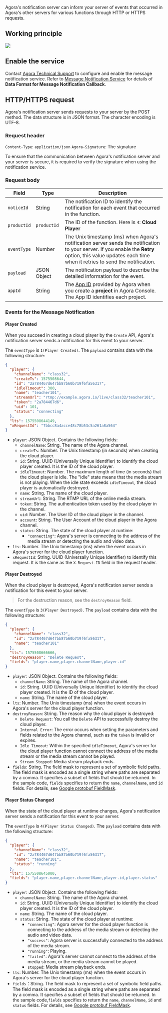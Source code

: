 
Agora's notification server can inform your server of events that occurred in Agora's other servers for various functions through HTTP or HTTPS requests.

## Working principle

![](https://web-cdn.agora.io/docs-files/1585759402952)

## Enable the service

Contact  [Agora Technical Support](mailto:support@agora.io) to configure and enable the message notification service. Refer to [Message Notification Service](enable-ncs) for details of **Data Format for Message Notification Callback**.

## HTTP/HTTPS request

Agora's notification server sends requests to your server by the POST method. The data structure is in JSON format. The character encoding is UTF-8. 


### Request header

`Content-Type`: `application/json`
`Agora-Signature`: The signature

To ensure that the communication between Agora's notification server and your server is secure, it is required to verify the signature when using the notification service.

### Request body

| Field | Type | Description |
| ----- | ---- | ----------- |
|   `noticeId`    |  String    |      The notification ID to identify the notification for each event that occurred in the <Vg k="MPUSH" /> function.       |
|    `productId`   |  `productId`    |    The ID of the function. Here is `4`: **Cloud Player**         |
|   `eventType`    |  Number    |    The Unix timestamp (ms) when Agora's notification server sends the notification to your server. If you enable the **Retry** option, this value updates each time when it retries to send the notification.          |
|    `payload`    |    JSON Object   |     The notification payload to describe the detailed information for the event.          |
|    `appId`   |  String    |      The [App ID](https://docs.agora.io/en/Agora%20Platform/terms?platform=All%20Platforms#a-nameappidaapp-id) provided by Agora when you create a **project** in Agora Console. The App ID identifies each project.        |

### Events for the Message Notification

#### **Player Created**

When you succeed in creating a cloud player by the `Create` API, Agora's notification server sends a notification for this event to your server.

The `eventType` is `1(Player Created)`. The `payload` contains data with the following structure:

```json
{
  "player": {
    "channelName": "class32",
    "createTs": 1575508644,
    "id": "2a784467d647bb87b60b719f6fa56317",
    "idleTimeout": 300,
    "name": "teacher101",
    "streamUrl": "rtmp://example.agora.io/live/class32/teacher101",
    "token": "2a784467d6",
    "uid": 101,
    "status": "connecting"
  },
  "lts": 1575508644149,
  "xRequestId": "7bbcc8a4acce48c78b53c5a261a8a564"
}
```

- `player`: JSON Object. Contains the following fields: 
  - `channelName`: String. The name of the Agora channel.
  - `createTs`: Number. The Unix timestamp (in seconds) when creating the cloud player.
  - `id`: String. UUID (Universally Unique Identifier) to identify the cloud player created. It is the ID of the cloud player.
  - `idleTimeout`: Number. The maximum length of time (in seconds) that the cloud player is idle. The "idle" state means that the media stream is not playing. When the idle state exceeds `idleTimeout`, the cloud player is automatically destroyed.
  - `name`: String. The name of the cloud player.
  - `streamUrl`: String. The RTMP URL of the online media stream.
  - `token`: String. The authentication token used by the cloud player in the channel.
  - `uid`: Number. The User ID of the cloud player in the channel.
  - `account`: String. The User Account of the cloud player in the Agora channel.
  - `status`: String. The state of the cloud player at runtime:
    - `"connecting"`: Agora's server is connecting to the address of the media stream or detecting the audio and video data.
- `lts`: Number. The Unix timestamp (ms) when the event occurs in Agora's server for the cloud player function.
- `xRequestId`: String. UUID (Universally Unique Identifier) to identify this request. It is the same as the `X-Request-ID` field in the request header. 

#### **Player Destroyed**

When the cloud player is destroyed, Agora's notification server sends a notification for this event to your server.

> For the destruction reason, see the `destroyReason` field.

The `eventType` is `3(Player Destroyed)`. The `payload` contains data with the following structure:

```json
{
  "player": {
    "channelName": "class32",
    "id": "2a784467d647bb87b60b719f6fa56317",
    "name": "teacher101"
  },
  "lts": 1575508666666,
  "destroyReason": "Delete Request",
  "fields": "player.name,player.channelName,player.id"
}
```

- `player`: JSON Object. Contains the following fields: 
  - `channelName`: String. The name of the Agora channel.
  - `id`: String. UUID (Universally Unique Identifier) to identify the cloud player created. It is the ID of the cloud player.
  - `name`: String. The name of the cloud player.
- `lts`: Number. The Unix timestamp (ms) when the event occurs in Agora's server for the cloud player function.
- `destroyReason`: String. The reason why the cloud player is destroyed:
  - `Delete Request`: You call the `Delete` API to successfully destroy the cloud player.
  - `Internal Error`: The error occurs when setting the parameters and fields related to the Agora channel, such as the `token` is invalid or expires.
  - `Idle Timeout`: Within the specified `idleTimeout`, Agora's server for the cloud player function cannot connect the address of the media stream or the media stream cannot be played.
  - `Stream Stopped`: Media stream playback ends.
- `fields`: String. The field mask to represent a set of symbolic field paths. The field mask is encoded as a single string where paths are separated by a comma. It specifies a subset of fields that should be returned. In the sample code, `fields` specifies to return the `name`, `channelName`, and `id` fields. For details, see [Google protobuf FieldMask](https://googleapis.dev/nodejs/pubsub/latest/google.protobuf.html#.FieldMask).

#### **Player Status Changed**

When the state of the cloud player at runtime changes, Agora's notification server sends a notification for this event to your server.

The `eventType` is `4(Player Status Changed)`. The `payload` contains data with the following structure:

```json
{
  "player": {
    "channelName": "class32",
    "id": "2a784467d647bb87b60b719f6fa56317",
    "name": "teacher101",
    "status": "running"
  },
  "lts": 1575508645000,
  "fields": "player.name,player.channelName,player.id,player.status"
}
```

- `player`: JSON Object. Contains the following fields:  
  - `channelName`: String. The name of the Agora channel.
  - `id`: String. UUID (Universally Unique Identifier) to identify the cloud player created. It is the ID of the cloud player.
  - `name`: String. The name of the cloud player.
  - `status`: String. The state of the cloud player at runtime:
    - `"connecting"`: Agora server for the cloud player function is connecting to the address of the media stream or detecting the audio and video data.
    - `"success"`: Agora server is successfully connected to the address of the media stream.
    - `"running"`: Playing.
    - `"failed"`: Agora's server cannot connect to the address of the media stream, or the media stream cannot be played.
    - `stopped`: Media stream playback ends.
- `lts`: Number. The Unix timestamp (ms) when the event occurs in Agora's server for the cloud player function.
- `fields`：String. The field mask to represent a set of symbolic field paths. The field mask is encoded as a single string where paths are separated by a comma. It specifies a subset of fields that should be returned. In the sample code,`fields` specifies to return the `name`, `channelName`, `id` and `status` fields. For details, see [Google protobuf FieldMask](https://googleapis.dev/nodejs/pubsub/latest/google.protobuf.html#.FieldMask).

